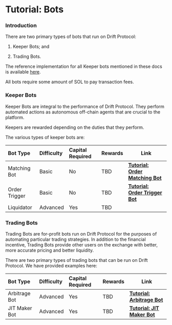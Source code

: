 # Tutorial: Bots

### Introduction

There are two primary types of bots that run on Drift Protocol:

1.  Keeper Bots; and 

2.  Trading Bots. 

The reference implementation for all Keeper bots mentioned in these docs is available [here](https://github.com/drift-labs/keeper-bots-v2).

All bots require some amount of SOL to pay transaction fees. 

### Keeper Bots

Keeper Bots are integral to the performance of Drift Protocol. They perform automated actions as autonomous off-chain agents that are crucial to the platform. 

Keepers are rewarded depending on the duties that they perform.

The various types of keeper bots are:

| Bot Type      | Difficulty | Capital Required | Rewards | Link                                                                              |
| :------------ | :--------- | :--------------- | :------ | --------------------------------------------------------------------------------- |
| Matching Bot  | Basic      | No               | TBD     | [**Tutorial: Order Matching Bot**](/tutorial-bots/keeper-bots/tutorial-order-matching-bot)  |
| Order Trigger | Basic      | No               | TBD     | [**Tutorial: Order Trigger Bot**](/tutorial-bots/keeper-bots/tutorial-order-trigger-bot)    |
| Liquidator    | Advanced   | Yes              | TBD     |                                                                              |

### Trading Bots

Trading Bots are for-profit bots run on Drift Protocol for the purposes of automating particular trading strategies. In addition to the financial incentive, Trading Bots provide other users on the exchange with better, more accurate pricing and better liquidity. 

There are two primary types of trading bots that can be run on Drift Protocol. We have provided examples here:

| Bot Type      | Difficulty | Capital Required | Rewards | Link                                                                    |
| :------------ | :--------- | :--------------- | :------ | ----------------------------------------------------------------------- |
| Arbitrage Bot | Advanced   | Yes              | TBD     | [**Tutorial: Arbitrage Bot**](/tutorial-bots/trading-bots/tutorial-arbitrage-bot)  |
| JIT Maker Bot | Advanced   | Yes              | TBD     | [**Tutorial: JIT Maker Bot**](/tutorial-bots/trading-bots/tutorial-jit-trading-bot)       |
